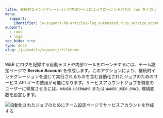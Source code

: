 ```yaml
---
title: 継続的なインテグレーションや内部ツールによってローンンチされた run をどのようにログしますか？
menu:
  support:
    identifier: ja-support-kb-articles-log_automated_runs_service_account
support:
  - runs
  - logs
toc_hide: true
type: docs
slug: /ja/models/support/:filename
---
```

W&B にログを記録する自動テストや内部ツールをローンチするには、チーム設定ページで **Service Account** を作成します。このアクションにより、継続的インテグレーションを通じて実行されるものを含む自動化されたジョブのためのサービス API キーの使用が可能になります。サービスアカウントジョブを特定のユーザーに帰属させるには、`WANDB_USERNAME` または `WANDB_USER_EMAIL` 環境変数を設定します。

<Frame>
    <img src="/images/track/common_questions_automate_runs.png" alt="自動化されたジョブのためにチーム設定ページでサービスアカウントを作成する"  />
</Frame>